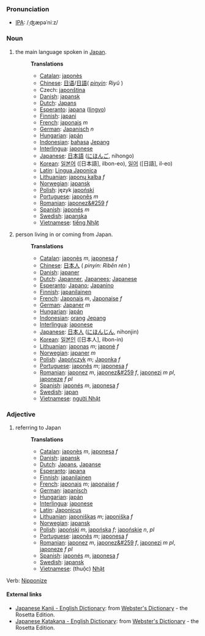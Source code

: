 ===Pronunciation===
*[[International Phonetic Alphabet|IPA]]: /ˌʤæpəˈniːz/
===Noun===
#the main language spoken in [[Japan]].
#:'''Translations'''
#:*[[Catalan]]: [[japonès]]
#:*[[Chinese]]: [[日语]]/[[日語]]( ''[[pinyin]]: Rìyǔ'' )
#:*Czech: [[japonština]]
#:*[[Danish]]: [[japansk]]
#:*[[Dutch]]: [[Japans]]
#:*[[Esperanto]]: [[japana]] ([[lingvo]])
#:*[[Finnish]]: [[japani]]
#:*[[French]]: [[japonais]] ''m''
#:*[[German]]: [[Japanisch]] ''n''
#:*[[Hungarian]]: [[japán]]
#:*[[Indonesian]]: [[bahasa]] [[Jepang]]
#:*[[Interlingua]]: [[japonese]]
#:*[[Japanese]]: [[日本語]] ([[にほんご]], nihongo)
#:*[[Korean]]: [[일본어]] ([日本語], ilbon-eo), [[일어]] ([日語], il-eo)
#:*[[Latin]]: [[Lingua Japonica]]
#:*[[Lithuanian]]: [[japonų kalba]] ''f''
#:*[[Norwegian]]: [[japansk]]
#:*[[Polish]]: język [[japoński]]
#:*[[Portuguese]]: [[japonês]] ''m''
#:*[[Romanian]]: [[japonez&#259]] ''f''
#:*[[Spanish]]: [[japonés]] ''m''
#:*[[Swedish]]: [[japanska]]
#:*[[Vietnamese]]: [[tiếng Nhật]]
#person living in or coming from Japan.
#:'''Translations'''
#:*[[Catalan]]: [[japonès]] ''m'', [[japonesa]] ''f''
#:*[[Chinese]]: [[日本人]] ( ''pinyin: Rìběn rén'' )
#:*[[Danish]]: [[japaner]]
#:*[[Dutch]]: [[Japanner]], [[Japanees]]; [[Japanese]]
#:*[[Esperanto]]: [[Japano]]; [[Japanino]]
#:*[[Finnish]]: [[japanilainen]]
#:*[[French]]: [[Japonais]] ''m'', [[Japonaise]] ''f''
#:*[[German]]: [[Japaner]] ''m''
#:*[[Hungarian]]: [[japán]]
#:*[[Indonesian]]: [[orang]] [[Jepang]]
#:*[[Interlingua]]: [[japonese]]
#:*[[Japanese]]: [[日本人]] ([[にほんじん]], nihonjin)
#:*[[Korean]]: [[일본인]] ([日本人], ilbon-in)
#:*[[Lithuanian]]: [[japonas]] ''m''; [[japonė]] ''f''
#:*[[Norwegian]]: [[japaner]] ''m''
#:*[[Polish]]: [[Japończyk]] ''m''; [[Japonka]] ''f''
#:*[[Portuguese]]: [[japonês]] ''m''; [[japonesa]] ''f''
#:*[[Romanian]]: [[japonez]] ''m'', [[japonez&#259]] ''f'', [[japonezi]] ''m pl'', [[japoneze]] ''f pl''
#:*[[Spanish]]: [[japonés]] ''m'', [[japonesa]] ''f''
#:*[[Swedish]]: [[japan]]
#:*[[Vietnamese]]: [[người Nhật]]

===Adjective===
#referring to Japan
#:'''Translations'''
#:*[[Catalan]]: [[japonès]] ''m'', [[japonesa]] ''f''
#:*[[Danish]]: [[japansk]]
#:*[[Dutch]]: [[Japans]], [[Japanse]]
#:*[[Esperanto]]: [[japana]]
#:*[[Finnish]]: [[japanilainen]]
#:*[[French]]: [[japonais]] ''m''; [[japonaise]] ''f''
#:*[[German]]: [[japanisch]]
#:*[[Hungarian]]: [[japán]]
#:*[[Interlingua]]: [[japonese]]
#:*[[Latin]]: [[Japonicus]]
#:*[[Lithuanian]]: [[japoniškas]] ''m''; [[japoniška]] ''f''
#:*[[Norwegian]]: [[japansk]]
#:*[[Polish]]: [[japoński]] ''m'', [[japońska]] ''f''; [[japońskie]] ''n'', ''pl''
#:*[[Portuguese]]: [[japonês]] ''m''; [[japonesa]] ''f''
#:*[[Romanian]]: [[japonez]] ''m'', [[japonez&#259]] ''f'', [[japonezi]] ''m pl'', [[japoneze]] ''f pl''
#:*[[Spanish]]: [[japonés]] ''m'', [[japonesa]] ''f''
#:*[[Swedish]]: [[japansk]]
#:*[[Vietnamese]]: (thuộc) [[Nhật]]

Verb: [[Nipponize]]

==== External links====
*[http://www.websters-online-dictionary.org/definition/Japanese+Kanji-english/ Japanese Kanji - English Dictionary]: from [http://www.websters-online-dictionary.org/ Webster's Dictionary] - the Rosetta Edition.
*[http://www.websters-online-dictionary.org/definition/Japanese+Katakana-english/ Japanese Katakana - English Dictionary]: from [http://www.websters-online-dictionary.org/ Webster's Dictionary] - the Rosetta Edition.